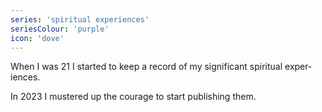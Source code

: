 ```yaml
---
series: 'spiritual experiences'
seriesColour: 'purple'
icon: 'dove'
---
```


When I was 21 I started to keep a record of my sig&shy;nificant spiritual exper&shy;iences.

In 2023 I mustered up the courage to start pub&shy;lishing&nbsp;them.
